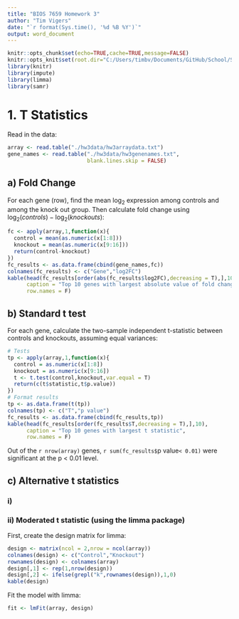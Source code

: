 ```yaml
---
title: "BIOS 7659 Homework 3"
author: "Tim Vigers"
date: "`r format(Sys.time(), '%d %B %Y')`"
output: word_document
---
```


```r
knitr::opts_chunk$set(echo=TRUE,cache=TRUE,message=FALSE)
knitr::opts_knit$set(root.dir="C:/Users/timbv/Documents/GitHub/School/Statistical Genomics/hw3")
library(knitr)
library(impute)
library(limma)
library(samr)
```

# 1. T Statistics

Read in the data:

```r
array <- read.table("./hw3data/hw3arraydata.txt")
gene_names <- read.table("./hw3data/hw3genenames.txt",
                         blank.lines.skip = FALSE)
```

## a) Fold Change

For each gene (row), find the mean $\log_2$ expression among controls and among the knock out group. Then calculate fold change using $\log_2(controls)-\log_2(knockouts)$:

```r
fc <- apply(array,1,function(x){
  control = mean(as.numeric(x[1:8]))
  knockout = mean(as.numeric(x[9:16]))
  return(control-knockout)
})
fc_results <- as.data.frame(cbind(gene_names,fc))
colnames(fc_results) <- c("Gene","log2FC")
kable(head(fc_results[order(abs(fc_results$log2FC),decreasing = T),],10),
      caption = "Top 10 genes with largest absolute value of fold change",
      row.names = F)
```

## b) Standard t test

For each gene, calculate the two-sample independent t-statistic between controls and knockouts, assuming equal variances:

```r
# Tests
tp <- apply(array,1,function(x){
  control = as.numeric(x[1:8])
  knockout = as.numeric(x[9:16])
  t <- t.test(control,knockout,var.equal = T)
  return(c(t$statistic,t$p.value))
})
# Format results
tp <- as.data.frame(t(tp))
colnames(tp) <- c("T","p value")
fc_results <- as.data.frame(cbind(fc_results,tp))
kable(head(fc_results[order(fc_results$T,decreasing = T),],10),
      caption = "Top 10 genes with largest t statistic",
      row.names = F)
```

Out of the `r nrow(array)` genes, `r sum(fc_results$`p value` < 0.01)` were significant at the p < 0.01 level.

## c) Alternative t statistics

### i)

### ii) Moderated t statistic (using the limma package)

First, create the design matrix for limma:

```r
design <- matrix(ncol = 2,nrow = ncol(array))
colnames(design) <- c("Control","Knockout")
rownames(design) <- colnames(array)
design[,1] <- rep(1,nrow(design))
design[,2] <- ifelse(grepl("k",rownames(design)),1,0)
kable(design)
```

Fit the model with limma:

```r
fit <- lmFit(array, design)
```

